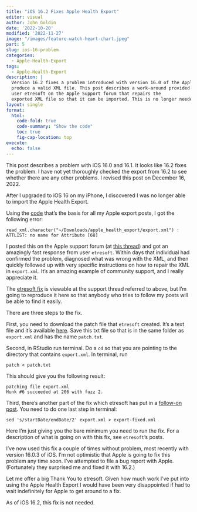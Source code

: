 ```yaml
---
title: "iOS 16.2 Fixes Apple Health Export"
editor: visual
author: John Goldin
date: '2022-10-20'
modified: '2022-11-27'
image: "/images/feature-watch-heart-chart.jpeg"
part: 5
slug: ios-16-problem
categories:
  - Apple-Health-Export
tags:
  - Apple-Health-Export
description: |
  Version 16.2 fixes a problem introduced with version 16.0 of the Apple Health Export. The export of version 16.0 and 16.1 did not
  produce a valid XML file. This post describes a work-around provided by
  user etresoft on the Apple Support forum that repairs the
  exported XML file so that it can be imported. This is no longer needed as of version 16.2.
layout: single
format:
  html:
    code-fold: true
    code-summary: "Show the code"
    toc: true
    fig-cap-location: top
execute: 
  echo: false
---
```


This post describes a problem with iOS 16.0 and 16.1. It looks like 16.2 fixes the problem. I have not yet thoroughly checked the export from 16.2 to see whether there are any other problems. I revised this post on December 16, 2022.

After I upgraded to iOS 16 on my iPhone, I discovered I was no longer able to import the Apple Health Export.

Using the [code](https://www.johngoldin.com/blog/apple-health-export/2020-02-apple-health-export1/index.en.html) that's the basis for all my Apple export posts, I got the following error:

    read_xml.character("~/Downloads/apple_health_export/export.xml") :  
    ATTLIST: no name for Attribute [68]

I posted this on the Apple support forum (at [this thread](https://discussions.apple.com/thread/254202523?page=1)) and got an amazingly fast response from user `etresoft`. Within days that individual had confirmed the problem, diagnosed what was wrong with the XML, and then quickly followed up with very specific instructions on how to repair the XML in `export.xml`. It's an amazing example of community support, and I really appreciate it.

The [etresoft fix](https://discussions.apple.com/thread/254202523?answerId=254202523021#254202523021) is viewable at the support thread referred to above, but I'm going to reproduce it here so that anybody who tries to follow my posts will be able to find it easily.

There are three steps to the fix.

First, you need to download the patch file that `etresoft` created. It's a text file and it's available [here](patch.txt). Save this txt file so that is in the same folder as `export.xml` and has the name `patch.txt`.

Second, in RStudio run terminal. Do a `cd` so that you are pointing to the directory that contains `export.xml`. In terminal, run

    patch < patch.txt

This should give you the following result:

    patching file export.xml
    Hunk #6 succeeded at 206 with fuzz 2.

Third, there's another part of the fix which etresoft has put in a [follow-on post](https://discussions.apple.com/thread/254202523?answerId=257895667022#257895667022). You need to do one last step in terminal:

    sed 's/startDate/endDate/2' export.xml > export-fixed.xml

Here I'm just giving you the bare minimum you need to run the fix. For a description of what is going on with this fix, see `etresoft`'s posts.

I've now used this fix a couple of times without problem, most recently with version 16.0.3 of iOS. I'm not optimistic that Apple is going to fix this problem any time soon. I've attempted to file a bug report with Apple. (Fortunately they surprised me and fixed it with 16.2.)

Let me offer a big Thank You to etresoft. Given how much work I've put into using the Apple Health Export I would have been very disappointed if had to wait indefinitely for Apple to get around to a fix.

::: callout-note
As of iOS 16.2, this fix is not needed.
:::
